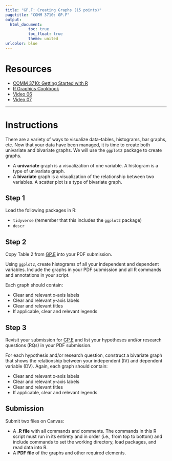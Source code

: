 ```yaml
---
title: "GP.F: Creating Graphs (15 points)"
pagetitle: "COMM 3710: GP.F"
output:
  html_document:
          toc: true
          toc_float: true
          theme: united
urlcolor: blue
---
```


# Resources

- [COMM 3710: Getting Started with R](https://sarakyeo.github.io/COMM-3710-bookdown/docs/index.html)
- [R Graphics Cookbook](https://r-graphics.org/)
- [Video 06](https://youtu.be/mwLyXHfCPdE)
- [Video 07](https://youtu.be/IZoCbCQRmUE)

---

# Instructions
There are a variety of ways to visualize data--tables, histograms, bar graphs, etc. Now that your data have been managed, it is time to create both univariate and bivariate graphs. We will use the `ggplot2` package to create graphs.

- A **univariate** graph is a visualization of one variable. A histogram is a type of univariate graph.
- A **bivariate** graph is a visualization of the relationship between two variables. A scatter plot is a type of bivariate graph.

## Step 1
Load the following packages in R:

- `tidyverse` (remember that this includes the `ggplot2` package)
- `descr`

## Step 2
Copy Table 2 from [GP.E](https://sarakyeo.github.io/COMM-3710/GP/GP.E.html) into your PDF submission.

Using `ggplot2`, create histograms of all your independent and dependent variables. Include the graphs in your PDF submission and all R commands and annotations in your script.

Each graph should contain:

- Clear and relevant x-axis labels
- Clear and relevant y-axis labels
- Clear and relevant titles
- If applicable, clear and relevant legends


## Step 3
Revisit your submission for [GP.E](https://sarakyeo.github.io/COMM-3710/GP/GP.E.html) and list your hypotheses and/or research questions (RQs) in your PDF submission.

For each hypothesis and/or research question, construct a bivariate graph that shows the relationship between your independent (IV) and dependent variable (DV). Again, each graph should contain:

- Clear and relevant x-axis labels
- Clear and relevant y-axis labels
- Clear and relevant titles
- If applicable, clear and relevant legends


## Submission
Submit two files on Canvas:

- A **.R file** with all commands and comments. The commands in this R script must run in its entirety and in order (i.e., from top to bottom) and include commands to set the working directory, load packages, and read data into R.
- A **PDF file** of the graphs and other required elements.